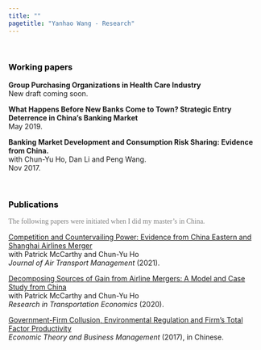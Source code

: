 ```yaml
---
title: ""
pagetitle: "Yanhao Wang - Research"
---
```


<link rel="stylesheet" href="style.css" type="text/css">
<br>

### <span style="color:Black">Working papers<span>
**Group Purchasing Organizations in Health Care Industry**<br>
New draft coming soon.

**What Happens Before New Banks Come to Town? Strategic Entry Deterrence in China’s Banking Market**<br>
May 2019.

**Banking Market Development and Consumption Risk Sharing: Evidence from China.**<br>
with Chun-Yu Ho, Dan Li and Peng Wang.<br> 
Nov 2017.

<br>

### <span style="color:Black">Publications<span>

<span style="color:grey; font-family:'Times New Roman'" >The following papers were initiated when I did my master's in China.</span>

[Competition and Countervailing Power: Evidence from China Eastern and Shanghai Airlines Merger](files/papers/HMW_JATM2021.pdf)<br>
with Patrick McCarthy and Chun-Yu Ho<br>
*Journal of Air Transport Management* (2021).

[Decomposing Sources of Gain from Airline Mergers: A Model and Case Study from China](files/papers/HMW_RTE2020.pdf)<br>
with Patrick McCarthy and Chun-Yu Ho<br>
*Research in Transportation Economics* (2020).

[Government-Firm Collusion, Environmental Regulation and Firm's Total Factor Productivity](files/papers/ER_TFP_2017.pdf)<br>
*Economic Theory and Business Management* (2017), in Chinese.

<!-- *For more writings and presentations, see my CV [here](files/CV_YanhaoWang_May2019.pdf).* -->